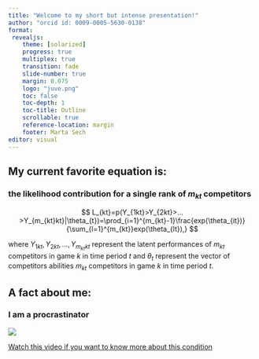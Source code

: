```yaml
---
title: "Welcome to my short but intense presentation!"
author: "orcid id: 0009-0005-5630-0138"
format: 
 revealjs:
    theme: [solarized]
    progress: true
    multiplex: true
    transition: fade
    slide-number: true
    margin: 0.075
    logo: "juve.png" 
    toc: false
    toc-depth: 1
    toc-title: Outline
    scrollable: true
    reference-location: margin
    footer: Marta Sech 
editor: visual
---
```


## My current favorite equation is: {background="#C0C0C0"}

### the likelihood contribution for a single rank of $m_{kt}$ competitors

$$
L_{kt}=p(Y_{1kt}>Y_{2kt}>…>Y_{m_{kt}kt}|\theta_{t})=\prod_{i=1}^{m_{kt}-1}\frac{exp(\theta_{it})}{\sum_{l=1}^{m_{kt}}exp(\theta_{lt}),}
$$

where $Y_{1kt},Y_{2kt},…,Y_{m_{kt}kt}$ represent the latent performances of $m_{kt}$ competitors in game $k$ in time period $t$ and $\theta_{t}$ represent the vector of competitors abilities $m_{kt}$ competitors in game $k$ in time period $t$.

## A fact about me:

### I am a procrastinator

![](procrastinator.png){fig-align="center"}

[Watch this video if you want to know more about this condition](https://www.youtube.com/watch?v=arj7oStGLkU "Inside the mind of a master procrastinator")
